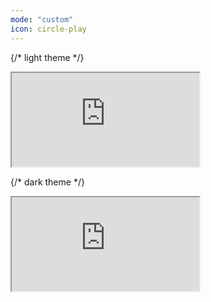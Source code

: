 ```yaml
---
mode: "custom"
icon: circle-play
---
```


{/* light theme */}

<iframe
  src="https://demo.story.foundation/iframe?theme=light"
  title="Embedded content"
  className="w-full h-screen block dark:hidden"
></iframe>

{/* dark theme */}

<iframe
  src="https://demo.story.foundation/iframe?theme=dark"
  title="Embedded content"
  className="w-full h-screen hidden dark:block"
></iframe>
